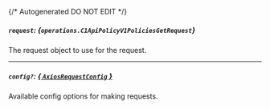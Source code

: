 {/* Autogenerated DO NOT EDIT  */}

##### `request`: *{`operations.C1ApiPolicyV1PoliciesGetRequest`}*
The request object to use for the request.
<Collapsible>
    <C1ApiPolicyV1PoliciesGetRequest/>
</Collapsible>

---
##### `config?`: [*{ `AxiosRequestConfig` }*](https://axios-http.com/docs/req_config)
Available config options for making requests.


